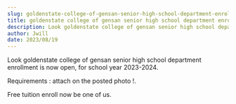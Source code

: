 ```yaml
---
slug: goldenstate-college-of-gensan-senior-high-school-department-enrollment-is-now-open
title: goldenstate college of gensan senior high school department enrollment is now open
description: Look goldenstate college of gensan senior high school department enrollment is now open, for school...
author: Jwill
date: 2023/08/19
---
```


Look goldenstate college of gensan senior high school department enrollment is now open, for school year 2023-2024.

Requirements : attach on the posted photo !.

Free tuition enroll now be one of us.